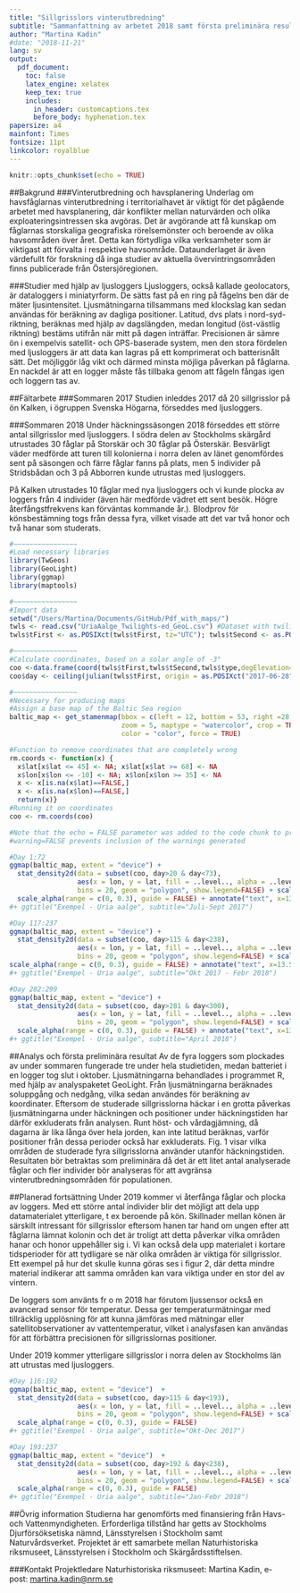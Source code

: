 ```yaml
---
title: "Sillgrisslors vinterutbredning"
subtitle: "Sammanfattning av arbetet 2018 samt första preliminära resultat"
author: "Martina Kadin"
#date: "2018-11-21"
lang: sv
output: 
  pdf_document:
    toc: false
    latex_engine: xelatex
    keep_tex: true
    includes:
      in_header: customcaptions.tex
      before_body: hyphenation.tex
papersize: a4
mainfont: Times
fontsize: 11pt
linkcolor: royalblue
---
```


```r
knitr::opts_chunk$set(echo = TRUE)
```

  
##Bakgrund
###Vinterutbredning och havsplanering
Underlag om havsfåglarnas vinterutbredning i territorialhavet är viktigt för det pågående arbetet med havsplanering, där konflikter mellan naturvärden och olika exploateringsintressen ska avgöras. Det är avgörande att få kunskap om fåglarnas storskaliga geografiska rörelsemönster och beroende av olika havsområden över året. Detta kan förtydliga vilka verksamheter som är viktigast att förvalta i respektive havsområde. Dataunderlaget är även värdefullt för forskning då inga studier av aktuella övervintringsområden finns publicerade från Östersjöregionen.

###Studier med hjälp av ljusloggers
Ljusloggers, också kallade geolocators, är dataloggers i miniatyrform. De sätts fast på en ring på fågelns ben där de mäter ljusintensitet. Ljusmätningarna tillsammans med klockslag kan sedan användas för beräkning av dagliga positioner. Latitud, dvs plats i nord-syd-riktning, beräknas med hjälp av dagslängden, medan longitud (öst-västlig riktning) bestäms utifrån när mitt på dagen inträffar. Precisionen är sämre ön i exempelvis satellit- och GPS-baserade system, men den stora fördelen med ljusloggers är att data kan lagras på ett komprimerat och batterisnålt sätt. Det möjliggör låg vikt och därmed minsta möjliga påverkan på fåglarna. En nackdel är att en logger måste fås tillbaka genom att fågeln fångas igen och loggern tas av.


##Fältarbete 
###Sommaren 2017
Studien inleddes 2017 då 20 sillgrisslor på ön Kalken, i ögruppen Svenska Högarna, förseddes med ljusloggers.

###Sommaren 2018
Under häckningssäsongen 2018 förseddes ett större antal sillgrisslor med ljusloggers. I södra delen av Stockholms skärgård utrustades 30 fåglar på Storskär och 30 fåglar på Österskär. Besvärligt väder medförde att turen till kolonierna i norra delen av länet genomfördes sent på säsongen och färre fåglar fanns på plats, men 5 individer på Stridsbådan och 3 på Abborren kunde utrustas med ljusloggers.

På Kalken utrustades 10 fåglar med nya ljusloggers och vi kunde plocka av loggers från 4 individer (även här medförde vädret ett sent besök. Högre återfångstfrekvens kan förväntas kommande år.). Blodprov för könsbestämning togs från dessa fyra, vilket visade att det var två honor och två hanar som studerats.




```r
#~~~~~~~~~~~~~~~~
#Load necessary libraries
library(TwGeos)  
library(GeoLight)
library(ggmap)
library(maptools)

#~~~~~~~~~~~~~~~~
#Import data
setwd("/Users/Martina/Documents/GitHub/Pdf_with_maps/")
twls <- read.csv("UriaAalge_Twilights-ed_GeoL.csv") #Dataset with twilights calculated using GeoLight. The twilights were edited to remove data around the equinoxes, data when the bird is at the breeding colony (many shadowing events), and a filter was applied to delete or interpolate highly unlikely positions (e.g. far away or far inland).
twls$tFirst <- as.POSIXct(twls$tFirst, tz="UTC"); twls$tSecond <- as.POSIXct(twls$tSecond, tz="UTC") #Making sure data are in the correct formats
```

```r
#~~~~~~~~~~~~~~~~
#Calculate coordinates, based on a solar angle of -3°
coo <-data.frame(coord(twls$tFirst,twls$tSecond,twls$type,degElevation=-3,note=TRUE))
coo$day <- ceiling(julian(twls$tFirst, origin = as.POSIXct("2017-06-28", tz = "GMT")))

#~~~~~~~~~~~~~~~~
#Necessary for producing maps
#Assign a base map of the Baltic Sea region
baltic_map <- get_stamenmap(bbox = c(left = 12, bottom = 53, right =28, top = 66),
                            zoom = 5, maptype = "watercolor", crop = TRUE, messaging = FALSE, urlonly = FALSE,
                            color = "color", force = TRUE)

#Function to remove coordinates that are completely wrong
rm.coords <- function(x) {
  x$lat[x$lat <= 45] <- NA; x$lat[x$lat >= 68] <- NA 
  x$lon[x$lon <= -10] <- NA; x$lon[x$lon >= 35] <- NA
  x <- x[is.na(x$lat)==FALSE,]
  x <- x[is.na(x$lon)==FALSE,]
  return(x)}
#Running it on coordinates
coo <- rm.coords(coo)

```


```r
#Note that the echo = FALSE parameter was added to the code chunk to prevent printing of the R code that generated the plot.
#warning=FALSE prevents inclusion of the warnings generated

#Day 1:72
ggmap(baltic_map, extent = "device") + 
  stat_density2d(data = subset(coo, day>20 & day<73), 
                 aes(x = lon, y = lat, fill = ..level.., alpha = ..level..), size = 0.01, 
                 bins = 20, geom = "polygon", show.legend=FALSE) + scale_fill_gradient(low = "seagreen2", high = "seagreen4", name="Densitet") + geom_density2d(data = subset(coo, day>20 & day<73),aes(x = lon, y = lat), size = 0.3, col="seagreen4") + 
  scale_alpha(range = c(0, 0.3), guide = FALSE) + annotate("text", x=13.5 , y=65.6, size=7,family="Times", label="a.")
#+ ggtitle("Exempel - Uria aalge", subtitle="Juli-Sept 2017")

#Day 117:237
ggmap(baltic_map, extent = "device") +
  stat_density2d(data = subset(coo, day>115 & day<238), 
                 aes(x = lon, y = lat, fill = ..level.., alpha = ..level..), size = 0.01, 
                 bins = 20, geom = "polygon", show.legend=FALSE) + scale_fill_gradient(low = "royalblue1", high = "royalblue4", name="Densitet") + geom_density2d(data = subset(coo,day>115 & day<238 ),aes(x = lon, y = lat), size = 0.3, col="royalblue4") + 
scale_alpha(range = c(0, 0.3), guide = FALSE) + annotate("text", x=13.5 , y=65.6, size=7,family="Times", label="b.")
#+ ggtitle("Exempel - Uria aalge", subtitle="Okt 2017 - Febr 2018")

#Day 282:299
ggmap(baltic_map, extent = "device") + 
  stat_density2d(data = subset(coo, day>281 & day<300), 
                 aes(x = lon, y = lat, fill = ..level.., alpha = ..level..), size = 0.01, 
                 bins = 20, geom = "polygon", show.legend=FALSE) + scale_fill_gradient(low = "orangered1", high = "orangered3", name="Densitet") + geom_density2d(data = subset(coo, day>281 & day<300),aes(x = lon, y = lat), size = 0.3, col="orangered3") + 
  scale_alpha(range = c(0, 0.3), guide = FALSE) + annotate("text", x=13.5 , y=65.6, size=7,family="Times", label="c.")
#+ ggtitle("Exempel - Uria aalge", subtitle="April 2018")

```

##Analys och första preliminära resultat
Av de fyra loggers som plockades av under sommaren fungerade tre under hela studietiden, medan batteriet i en logger tog slut i oktober. Ljusmätningarna behandlades i programmet R, med hjälp av analyspaketet GeoLight. Från ljusmätningarna beräknades soluppgång och nedgång, vilka sedan användes för beräkning av koordinater. Eftersom de studerade sillgrisslorna häckar i en grotta påverkas ljusmätningarna under häckningen och positioner under häckningstiden har därför exkluderats från analysen. Runt höst- och vårdagjämning, då dagarna är lika långa över hela jorden, kan inte latitud beräknas, varför positioner från dessa perioder också har exkluderats. Fig. 1 visar vilka områden de studerade fyra sillgrisslorna använder utanför häckningstiden. Resultaten bör betraktas som preliminära då det är ett litet antal analyserade fåglar och fler individer bör analyseras för att avgränsa vinterutbredningsområden för populationen. 


##Planerad fortsättning
Under 2019 kommer vi återfånga fåglar och plocka av loggers. Med ett större antal individer blir det möjligt att dela upp datamaterialet ytterligare, t ex beroende på kön. Skillnader mellan könen är särskilt intressant för sillgrisslor eftersom hanen tar hand om ungen efter att fåglarna lämnat kolonin och det är troligt att detta påverkar vilka områden hanar och honor uppehåller sig i. Vi kan också dela upp materialet i kortare tidsperioder för att tydligare se när olika områden är viktiga för sillgrisslor. Ett exempel på hur det skulle kunna göras ses i figur 2, där detta mindre material indikerar att samma områden kan vara viktiga under en stor del av vintern. 

De loggers som använts fr o m 2018 har förutom ljussensor också en avancerad sensor för temperatur. Dessa ger temperaturmätningar med tillräcklig upplösning för att kunna jämföras med mätningar eller satellitobservationer av vattentemperatur, vilket i analysfasen kan användas för att förbättra precisionen för sillgrisslornas positioner.

Under 2019 kommer ytterligare sillgrisslor i norra delen av Stockholms län att utrustas med ljusloggers.



```r

#Day 116:192
ggmap(baltic_map, extent = "device")  + 
  stat_density2d(data = subset(coo, day>115 & day<193), 
                 aes(x = lon, y = lat, fill = ..level.., alpha = ..level..), size = 0.01, 
                 bins = 20, geom = "polygon", show.legend=FALSE) + scale_fill_gradient(low = "salmon3", high = "salmon4", name="Densitet") + geom_density2d(data = subset(coo,day>115 & day<193 ),aes(x = lon, y = lat), size = 0.3, col="salmon4")+ 
  scale_alpha(range = c(0, 0.3), guide = FALSE) 
#+ ggtitle("Exempel - Uria aalge", subtitle="Okt-Dec 2017")

#Day 193:237
ggmap(baltic_map, extent = "device")  + 
  stat_density2d(data = subset(coo, day>192 & day<238), 
                 aes(x = lon, y = lat, fill = ..level.., alpha = ..level..), size = 0.01, 
                 bins = 20, geom = "polygon", show.legend=FALSE) + scale_fill_gradient(low = "goldenrod1", high = "goldenrod3", name="Densitet") + geom_density2d(data = subset(coo,day>192 & day<238 ),aes(x = lon, y = lat), size = 0.3, col="goldenrod3") + 
  scale_alpha(range = c(0, 0.3), guide = FALSE) 
#+ ggtitle("Exempel - Uria aalge", subtitle="Jan-Febr 2018")


```



##Övrig information
Studierna har genomförts med finansiering från Havs- och Vattenmyndigheten. Erforderliga tillstånd har getts av Stockholms Djurförsöksetiska nämnd, Länsstyrelsen i Stockholm samt Naturvårdsverket. Projektet är ett samarbete mellan Naturhistoriska riksmuseet, Länsstyrelsen i Stockholm och Skärgårdsstiftelsen.

###Kontakt
Projektledare Naturhistoriska riksmuseet: Martina Kadin, e-post: 
<martina.kadin@nrm.se>


